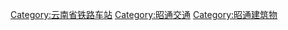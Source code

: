[[Category:云南省铁路车站|Category:云南省铁路车站]]
[[Category:昭通交通|Category:昭通交通]]
[[Category:昭通建筑物|Category:昭通建筑物]]